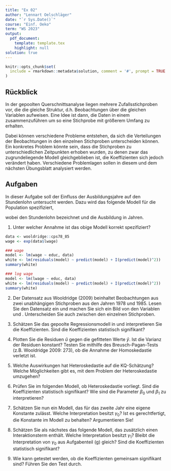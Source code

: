 ```yaml
---
title: "Ex 02"
author: "Lennart Oelschläger"
date: "`r Sys.Date()`"
course: "Einf. Oeko"
term: "WS 2023"
output: 
  pdf_document:
    template: template.tex
    highlight: null
solution: true
---
```


```r
knitr::opts_chunk$set(
  include = rmarkdown::metadata$solution, comment = '#', prompt = TRUE
)
```

## Rückblick

In der gepoolten Querschnittsanalyse liegen mehrere Zufallsstichproben vor, die die gleiche Struktur, d.h. Beobachtungen über die gleichen Variablen aufweisen. Eine Idee ist dann, die Daten in einem \emph{Pool} zusammenzuführen um so eine Stichprobe mit größerem Umfang zu erhalten.

Dabei können verschiedene Probleme entstehen, da sich die Verteilungen der Beobachtungen in den einzelnen Stichproben unterscheiden können. Ein konkretes Problem könnte sein, dass die Stichproben zu unterschiedlichen Zeitpunkten erhoben wurden, zu denen zwar das zugrundeliegende Modell gleichgeblieben ist, die Koeffizienten sich jedoch verändert haben. Verschiedene Problemlagen sollen in diesem und dem nächsten Übungsblatt analysiert werden.

## Aufgaben

In dieser Aufgabe soll der Einfluss der Ausbildungsjahre auf den Stundenlohn untersucht werden. Dazu wird das folgende Modell für die Population spezifiziert,

\begin{equation} \label{ausgangsmodell}
wage = \beta_0 + \beta_1 educ + u
\end{equation}

wobei \emph{wage} den Stundenlohn bezeichnet und \emph{educ} die Ausbildung in Jahren.

1. Unter welcher Annahme ist das obige Modell korrekt spezifiziert?

```r
data <- wooldridge::cps78_85
wage <- exp(data$lwage)

### wage
model <- lm(wage ~ educ, data)
white <- lm(residuals(model) ~ predict(model) + I(predict(model)^2))
summary(white)

### log wage
model <- lm(lwage ~ educ, data)
white <- lm(residuals(model) ~ predict(model) + I(predict(model)^2))
summary(white)
```
	
2. Der Datensatz \texttt{cps78\_85.csv} aus Wooldridge (2009) beinhaltet Beobachtungen aus zwei unabhängigen Stichproben aus den Jahren 1978 und 1985. Lesen Sie den Datensatz ein und machen Sie sich ein Bild von den Variablen \texttt{wage} und \texttt{educ}. Unterscheiden Sie auch zwischen den einzelnen Stichproben.

3. Schätzen Sie das gepoolte Regressionsmodell in \eqref{ausgangsmodell} und interpretieren Sie die Koeffizienten. Sind die Koeffizienten statistisch signifikant?

4. Plotten Sie die Residuen $\hat{u}$ gegen die gefitteten Werte $\hat{y}$. Ist die Varianz der Residuen konstant? Testen Sie mithilfe des Breusch-Pagan-Tests (z.B. Wooldridge 2009: 273), ob die Annahme der Homoskedastie verletzt ist.

5. Welche Auswirkungen hat Heteroskedastie auf die KQ-Schätzung? Welche Möglichkeiten gibt es, mit dem Problem der Heteroskedastie umzugehen?

6. Prüfen Sie im folgenden Modell, ob Heteroskedastie vorliegt.
\begin{equation} \label{log_modell}
\log(wage) = \beta_0 + \beta_1 educ + u
\end{equation}
Sind die Koeffizienten statistisch signifikant? Wie sind die Parameter $\beta_0$ und $\beta_1$ zu interpretieren?

7. Schätzen Sie nun ein Modell, das für das zweite Jahr eine eigene Konstante zulässt.
\begin{equation} \label{dummy_modell}
\log(wage) = \beta_0 + \beta_1 educ + \gamma_0 y85 + u
\end{equation}
Welche Interpretation besitzt $\gamma_0$? Ist es gerechtfertigt, die Konstante im Modell zu behalten? Argumentieren Sie!

8. Schätzen Sie als nächstes das folgende Modell, das zusätzlich einen Interaktionsterm enthält.
\begin{equation} \label{dummy_interaktion_modell}
\log(wage) = \beta_0 + \beta_1 educ + \gamma_0 y85 + \gamma_1 y85 \cdot educ + u
\end{equation}
Welche Interpretation besitzt $\gamma_1$? Bleibt die Interpretation von $\gamma_0$ aus Aufgabenteil (g) gleich? Sind die Koeffizienten statistisch signifikant?

9. Wie kann getestet werden, ob die Koeffizienten gemeinsam signifikant sind? Führen Sie den Test durch.

